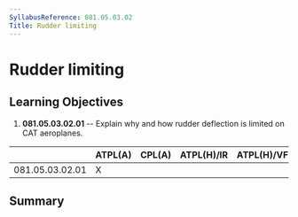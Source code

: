 ```yaml
---
SyllabusReference: 081.05.03.02
Title: Rudder limiting
---
```


# Rudder limiting

## Learning Objectives

1.  **081.05.03.02.01** -- Explain why and how rudder deflection is limited on
    CAT aeroplanes.

|                 | ATPL(A) | CPL(A) | ATPL(H)/IR | ATPL(H)/VFR | CPL(H) | IR  | CBIR(A) |
| --------------- | ------- | ------ | ---------- | ----------- | ------ | --- | ------- |
| 081.05.03.02.01 | X       |        |            |             |        |     |         |

## Summary
